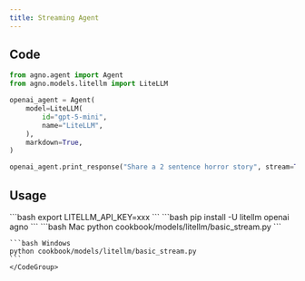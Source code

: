 ```yaml
---
title: Streaming Agent
---
```


## Code

```python cookbook/models/litellm/basic_stream.py
from agno.agent import Agent
from agno.models.litellm import LiteLLM

openai_agent = Agent(
    model=LiteLLM(
        id="gpt-5-mini",
        name="LiteLLM",
    ),
    markdown=True,
)

openai_agent.print_response("Share a 2 sentence horror story", stream=True)
```

## Usage

<Steps>
  <Snippet file="create-venv-step.mdx" />

  <Step title="Set your API key">
    ```bash
    export LITELLM_API_KEY=xxx
    ```
  </Step>

  <Step title="Install libraries">
    ```bash
    pip install -U litellm openai agno
    ```
  </Step>

  <Step title="Run Agent">
    <CodeGroup>
    ```bash Mac
    python cookbook/models/litellm/basic_stream.py
    ```

    ```bash Windows
    python cookbook/models/litellm/basic_stream.py
    ```
    </CodeGroup>
  </Step>
</Steps>